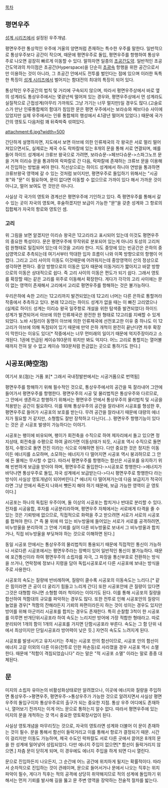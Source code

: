 [[목차]]

== 평면우주 == 
[[성계 시리즈]]에서 설정된 우주개념. 

평면우주란 통상적인 우주에 거울의 양면처럼 존재하는 특수한 우주를 말한다. 일반적으로 통상우주보다 공간이 작으며, 때문에 평면우주로 돌입, 평면우주를 항행하여 통상우주로 나오면 굉장히 빠르게 이동할 수 있다. 말하자면 일종의 [[초공간도약]]. 일반적인 초공간도약과의 차이점은 초공간(Hyperspace)을 단순히 [[초광속]] 항행을 위한 공간으로서만 이용하는 것이 아니라, 그 초공간 안에서도 전투를 벌인다는 점에 있으며 이러한 독특한 특징이 [[성계 시리즈]]에서 벌어지는 함대전의 최대의 특징이 되어 있다.

통상적인 우주공간의 법칙 및 거리에 구속되지 않으며, 따라서 평면우주상에서 바로 옆의 성계라도 통상우주에서는 몇광년씩 떨어져 있는 경우와, 평면우주상에서 먼 성계라도 실질적으로 근접성계(아무리 가까워도 그냥 가기는 너무 멀지만)일 경우도 많다.(고슬로스가 만난 인류통합체의 함대가 침임한 문은 평면 우주에서는 보라슈와 페브다슈 사이에 있었지만 실제 우주에서는 인류 통합체의 행성에서 4.1광년 떨어져 있었다.) 때문에 국가간의 영토도 다음처럼 꽤 뒤죽박죽 섞여있다. 

attachment:6.jpg?width=500

간단하게 설명하자면, 지도에서 보면 아브에 의한 인류제국의 각 왕국은 서로 멀리 떨어져있으면서도, 실제로는 제국 수도 락파칼에 있는 8개의 문을 통해 서로 연결되며, 예를 들어 하이드 성계에서 크류브 왕국으로 가려면, 보라슈문->페브다슈문->스파그노프 문을 거쳐 이리슈 문을 통과하여 락파칼로 간 다음, 락파칼에 존재하는 크류브 문을 이용해서 진입하는 방법을 써야 한다. 직선상으로는 하이드 성계에서 하니아 연방을 통과하면 크류브왕국 영역에 갈 수 있는 것처럼 보이지만, 평면우주로 돌입하기 위해서는 "시공포"와 "문" 이 필요하며, 문이 없다면 이동할 수 없으므로 가까이 있다 해서 가까운 것이 아니고, 멀어 보여도 먼 것만은 아니다.

사실상 각 국가의 영토와 경계선은 평면우주에 기인하고 있다. 즉 평면우주를 통해서 갈 수 있는 곳이 자국의 영토며, 후술하겠지만 보급이 가능한 "문"을 갖춘 성계와 그 항로의 집합체가 자국의 항로와 영토인 셈.

=== 고리 ===
위 그림을 보면 알겠지만 이리슈 왕국은 12고리라고 표시되어 있는데 이것도 평면우주의 중요한 특성이다. 문은 평면우주에 무작위로 분포되어 있는게 아니라 토성의 고리처럼 원형태로 밀집되어 있는데 이것을 고리라 한다. 지도 중앙에 있는 빈공간은 은하의 중심영역으로 추측되는데 여기서부터 막대한 입자 흐름이 나와 이쪽 방향으로의 항행이 어렵다. 그리고 고리 사이의 이동도 이것때문에 어려워지는데 중앙영역이 산의 정상으로 생각하면 편하다. 중앙 방향으로의 이동은 입자 때문에 이동거리가 짧아지고 바깥 방향으로의 이동은 상대적으로 쉽다. 즉 고리 사이의 이동은 편도가 되기 쉽다. 그래서 영토를 확장할 때는 같은 고리를 위주로 이동해서 확장한다. 게다가 각각의 고리 사이에는 문이 없는 영역이 존재해서 고리에서 고리로 평면우주를 항해하는 것은 불가능하다.

우리은하에 속한 고리는 12고리까지 발견되었는데 12고리 너머는 다른 은하로 통할꺼라 작중에서 추측하고 있다. 본래 12고리는 하이드 성계가 없을 때는 이 빠진 고리였으나 (실제로 하이드 성계는 이리슈 왕국 일주항로 개설을 위한 탐색중 발견되었다) 하이드 성계가 발견되어서 아브에 의한 인류제국은 완전한 원 형태로 12고리를 지배할 수 있게 되었다. 노바 시칠리아 동맹이 아브에 의한 인류제국에 선전포고한 이유 중 하나도 이 12고리가 아브에 의해 독점되어 있기 때문에 만약 은하 개척이 완전히 끝난다면 차후 확장이 막힌다는 이유도 있다[* 작중에서는 너무 먼미래의 일이기 때문에 억지주장이라고 소개된다. 1권에 언급된 케이슈193문의 위치만 봐도 억지다. 어느 고리로 통할지는 열어볼때까지 전혀 알 수 없고 케이슈 193문처럼 뜬금없는 곳으로 통하기도 한다.]

== 시공포(時空泡) == 
여기서 포(泡)는 거품 포[* 그래서 국내정발판에서는 시공거품으로 번역됨]

평면우주를 항해하기 위해 필수적인 것으로, 통상우주에서의 공간을 뚝 잘라내어 그안에 들어가서 평면우주를 항행한다. 평면우주의 시공 및 물리법칙은 통상우주와 다르므로, 그 안에서 생존하고 항행하기 위해서는 평면우주 안에서 통상우주의 물리법칙 및 시공을 적용받는 공간이 필요하다. 이를 위해 통상우주의 공간을 잘라내어 시공포를 형성한 후, 평면우주로 들어가 시공포의 보호를 받는다. 무려 공간을 잘라내기 때문에 대량의 에너지가 필요할 거 같지만, 소형함도 잘만 장착하고 다닌다(...). 평면우주 항행기능이 있다는 것은 곧 시공포 발생이 가능하다는 이야기.
 
시공포는 팽이에 비유되며, 팽이가 회전축을 수직으로 하여 제자리에서 돌고 있으면 정지상태, 회전축을 수평으로 하여 굴러가면 이동상태가 되듯, 시공포 역시 수직으로 돌면 정지, 수평으로 돌면 전진 이라는 식으로 이해하면 된다. 다만 중요한 것은 정지든 이동이든 에너지를 소모하며, 소모하는 에너지가 다 떨어지면 시공포 역시 붕괴하므로 그 안에 든 물체는 무사할 수 없다. 따라서 평면우주를 항행하는 함선은 시공포를 유지하기 위해 빈번하게 보급을 받아야 하며, 평면우주로 돌입한다->시공포로 항행한다->에너지가 바닥나면 통상우주로 돌입, 자국 성계에서 보급받는다->다시 평면우주로 항행한다 라는 방식이 사실상 영토개념이 되어버린다.[* 에너지 다 떨어져가는데 다음 보급지가 적국이라면 그냥 안에서 죽든지 나와서 뺏든지 해야 하기 때문에, 보급 가능한 영역이 곧 영토이다.]
 
시공포는 하나의 독립된 우주이며, 둘 이상의 시공포는 합치거나 반대로 분리할 수 있다. 전자를 시공융합, 후자를 시공분리라하며, 평면우주 자체에서는 서로에게 타격을 줄 수 있는 것은 기뢰밖에 없으므로, 직접적으로 화력을 주고 받으려면 서로가 서로의 시공포를 합쳐야 한다. [* 즉 물 위에 떠 있는 비누방울에 들어있는 서로가 서로를 공격하려면, 비누방울을 분리하여 그 안에 기뢰를 실어 다른 비누방울로 보내서 그 비누방울과 합치거나, 직접 비누방울을 부딪쳐야 하는 것으로 이해하면 된다.]
 
동일 시공포 안에서는 통상우주의 물리법칙이 통용되기 때문에 직접적인 통신이 가능하나 서로다른 시공포에서는 평면우주라는 장벽이 있어 일반적인 통신이 불가능하다. 때문에 포간통신이라 하여 평면우주의 소립자를 자극, 그 파장을 통신부호로 전환하는 방식을 쓰거나, 연락정에 정보나 지령을 담아 독립시공포로서 다른 시공포에 보내는 방식을 주로 사용한다. 
 
시공포의 속도는 질량에 반비례하며, 질량이 클수록 시공포의 이동속도는 느리다.[* 같은 힘이라면 큰 공이 더 굴리기 힘들고 느리게 간다] 또한 시공포안에 큰 질량이 있다면 그것은 대형함 아니면 소형함 여러 척이라는 이야기도 된다. 이를 통해 시공포의 질량을 합산하여 적함대의 규모를 파악하는 경우도 많다. 또한 전투로 인해 시공포안의 질량이 늘었을 경우[* 적함의 잔해라든지 기뢰의 파편이라든지 하는 것이 섞이는 경우도 있지만 방어를 위해 아군끼리 시공포를 합치는 경우도 존재한다. 특히 순찰함 3척이 한 시공포를 이루면 반개단위시공포라 하여 속도는 느리지만 방어에 가장 적합한 형태라고. 따로 분리되어 1개의 함이 1개의 시공포를 가지면 단함시공포라 부른다. 속도는 그 함 단위 내에서 최상이지만 단일시공포라 방어력이 낮은 듯.] 자연히 속도도 느려지게 된다. 
 
시공포를 발생시키고 유지시키는 주체는 시공포 안의 함선이므로, 시공포 안의 함선이 에너지 고갈 이외의 다른 이유(전투로 인한 파손등)로 사라졌을 경우 시공포 역시 소멸한다. 때문에 "적함이 격침되었습니다" 라는 말은 "적 시공포 소멸" 이라는 말로 종종 대체된다.  

== 문 ==
미지의 소립자 유아논의 비활성화상태로만 알려졌으나, 이곳에 에너지와 질량을 주입하면 통상우주->평면우주, 평면우주->통상우주가 가능한 것으로 알려지면서 사실상 평면우주의 돌입구이자 통상우주로의 출구가 되는 중요한 지점. 통상 우주 어디에도 존재하나, 열어보기 전까지는 이게 어느 문으로 통하는지 알수 없다. 따라서 평면우주에 있는 미지의 문을 개척하는 것 역시 중요한 영토확장사업이 된다. 
 
사실상 영토개념을 마무리짓는 것으로, 자국의 영토라면 성계와 더불어 이 문이 존재하는 것이 필수. 문을 통해서 함선이 들락거리고 이를 통해서 항로가 결정되기 때문. 시간이 걸리지만 이동도 가능하며, 제국 수도인 락파칼도 서로 다른 곳에서 끌어온 8개의 문을 한 성계에 밀어넣어 성립되었다. 다만 에너지 주입이 없으면[* 함선이 들락거리지 않으면.] 차츰 문이 닫히게 되며, 이 경우에도 에너지 주입을 하게 되면 다시 열린다. 
 
문으로 진입하든지 나오든지, 그 순간에 어느 공간에 위치하게 될지는 확률적이다. 따라서 순차적으로 진입하는 것이 관례이며, 문으로 들어서거나 문에서 나오는 직후는 위치파악이 필수, 게다가 직후는 적의 공격에 상당히 취약해지므로 적의 성계에 돌입하기 위해서는 먼저 기뢰를 발사해 길을 뚫고 문 주변 영역을 장악하는 전술적 절차를 밟는다. 
